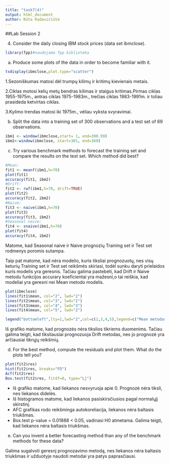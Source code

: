 ```yaml
---
title: "task7(4)"
output: html_document
author: Rūta Radavičiūtė
---
```


##Lab Session 2

4. Consider the daily closing IBM stock prices (data set ibmclose).
```r
library(fpp)#naudojama fpp biblioteka
```
(a) Produce some plots of the data in order to become familiar
with it.
```r
tsdisplay(ibmclose,plot.type="scatter")
```

1.Sezoniškumas matosi dėl trumpų kilimų ir kritimų kievienais metais.

2.Ciklas motosi kelių metų bendras kilimas ir staigus kritimas.Pirmas ciklas 1955-1975m., antras ciklas 1975-1983m., trečias ciklas 1983-1991m. ir toliau prasideda ketvirtas ciklas.

3.Kylimo trendas matosi iki 1975m., vėliau vyksta svyravimai.

(b) Split the data into a training set of 300 observations and a test
set of 69 observations.
```r
ibm1 <- window(ibmclose,start= 1, end=300.99)
ibm2<-window(ibmclose, start=301, end=369)
```

(c) Try various benchmark methods to forecast the training set and
compare the results on the test set. Which method did best?
```r
#Mean:
fit1 <- meanf(ibm1,h=70)
plot(fit1)
accuracy(fit1, ibm2)
#Drift:
fit2 <- rwf(ibm1,h=70, drift=TRUE)
plot(fit2)
accuracy(fit2, ibm2)
#Naive:
fit3 <- naive(ibm1,h=70)
plot(fit3)
accuracy(fit3, ibm2)
#Seasonal naive:
fit4 <- snaive(ibm1,h=70)
plot(fit4)
accuracy(fit4, ibm2)
```

Matome, kad Seasonal naive ir Naive prognozių Training set ir Test set rodmenys poromis sutampa. 

Taip pat matome, kad nėra modelio, kuris tiksliai prognozuotų, nes visų keturių Training set ir Test set reikšmės skiriasi, todėl sunku daryti prielaidos kuris modelis yra geresnis. Tačiau galima pastebėti, kad Drift ir Naive metodu funkcijos accurary koeficientai yra mažesni,o tai reiškia, kad modeliai yra geresni nei Mean metodo modelis.


```r
plot(ibmclose)
lines(fit1$mean, col="2", lwd="2")
lines(fit2$mean, col="3", lwd="2")
lines(fit3$mean, col="4", lwd="3")
lines(fit4$mean, col="5", lwd="2")

legend("bottomleft",lty=1,lwd="2",col=c(2,3,4,5),legend=c("Mean metodas","Drift metodas","Naive metodas","Seasonal metodas"))
```

Iš grafiko matome, kad prognozės nėra tikslios tikriems duomenims. Tačiau galima teigti, kad tiksliausiai prognozuoja Drift metodas, nes jo prognozė yra arčiausiai tikrųjų reikšmių.

(d) For the best method, compute the residuals and plot them.
What do the plots tell you?
```r
plot(fit2$res)
hist(fit2$res, breaks="FD")
Acf(fit2$res)
Box.test(fit2$res, fitdf=0, type="Lj")
```

* Iš grafiko matome, kad liekanos nesvyruoja apie 0. Prognozė nėra tiksli, nes liekanos didelės. 
* Iš histogramos matome, kad liekanos pasiskirsčiusios pagal normalųjį skirstinį. 
* AFC grafikas rodo reikšminga autokoreliacija, liekanos nėra baltasis triukšmas.
* Box.test p-value = 0.01888 < 0.05, vadinasi H0 atmetama. Galima teigti, kad liekanos nėra baltasis triukšmas.

(e) Can you invent a better forecasting method than any of the
benchmark methods for these data?

Galima sugalvoti geresnį prognozavimo metodą, nes liekanos nėra baltasis triukšmas ir užduotyje naudoti metodai yra patys paprasčiausi.

